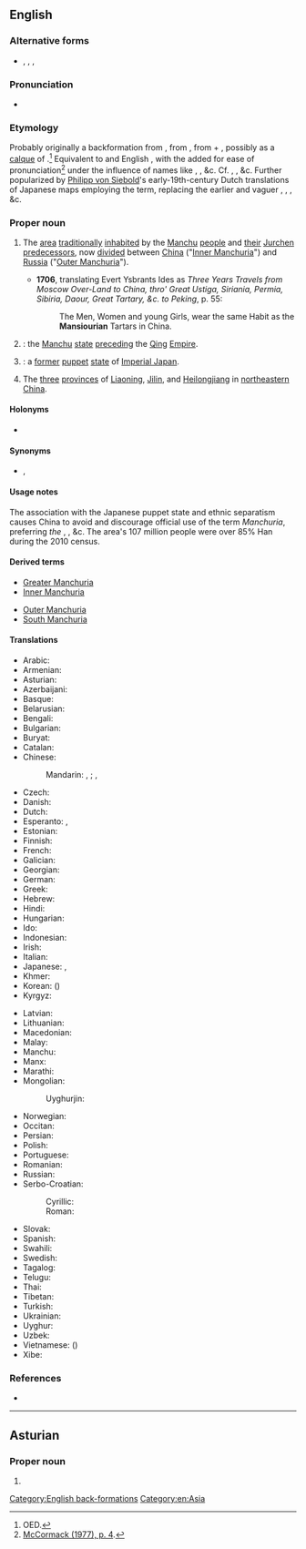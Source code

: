 {{also|Manchúria}}
==English==
{{wikipedia}}
{{wikipedia|Later Jin (1616–1636)|Later Jin}}
{{wikipedia|Manchukuo}}
{{wikipedia|Northeast China}}

===Alternative forms===
* {{sense|obsolete}} {{l|en|Mansiouria}}, {{l|en|Mandschuria}}, {{l|en|Mantchuria}}, {{l|en|Mantchooria}}

===Pronunciation===
* {{IPA|en|/mænˈt͡ʃʊəɹiə/}}

===Etymology===
Probably originally a backformation from {{m|en|Manchurian||of or [[relating]] to the [[Manchu]]s}}, from {{der|en|nl|Mansiourische}}, from {{m|nl|Mansiouwer||a [[Manchu]]}} + {{m|nl|-isch||[[-ish]]: ''[[form]]ing [[adjective]]s''}}, possibly as a [[calque]] of {{der|en|ja|満州||Manchuria; [[Manchurian]]|tr=まんしゅう, Manshū}}.<ref>OED.</ref> Equivalent to {{etyl|NL.|en}} and English {{affix|en|Manchu|-ia}}, with the {{m|mul|r}} added for ease of pronunciation<ref>[https://books.google.com/books?id=GoSrAAAAIAAJ&pg=PA4#v=onepage&q&f=false McCormack (1977), p. 4].</ref> under the influence of names like {{m|en|Etruria}}, {{m|en|Liguria}}, &c. Cf. {{cog|fr|Mandchourie}}, {{cog|de|Mandschurei}}, &c. Further popularized by [[:w:Philipp von Siebold|Philipp von Siebold]]'s early-19th-century Dutch translations of Japanese maps employing the term, replacing the earlier and vaguer {{m|en|Tartary}}, {{m|en|eastern|Eastern}} {{m|en|Tartary}}, {{m|en|Chinese}} {{m|en|Tartary}}, &c.

===Proper noun===
{{en-proper noun}}

# {{lb|en|historical}} The [[area]] [[traditionally]] [[inhabit]]ed by the [[Manchu]] [[people]] and [[their]] [[Jurchen]] [[predecessor]]s, now [[divided]] between [[China]] ("[[Inner Manchuria]]") and [[Russia]] ("[[Outer Manchuria]]").
#* '''1706''', translating Evert Ysbrants Ides as ''Three Years Travels from Moscow Over-Land to China, thro' Great Ustiga, Siriania, Permia, Sibiria, Daour, Great Tartary, &c. to Peking'', p. 55:
#*: The Men, Women and young Girls, wear the same Habit as the '''Mansiourian''' Tartars in China.
# {{lb|en|historical|sometimes|_|proscribed}} {{syn of|en|Later Jin|nodot=a}}: the [[Manchu]] [[state]] [[preceding]] the [[Qing]] [[empire|Empire]].
# {{lb|en|historical}} {{syn of|en|Manchukuo|nodot=a}}: a [[former]] [[puppet]] [[state]] of [[Imperial Japan]].
# {{lb|en|sometimes|_|proscribed}} The [[three]] [[province]]s of [[Liaoning]], [[Jilin]], and [[Heilongjiang]] in [[northeastern]] [[China]].

====Holonyms====
* {{sense|traditional area}} {{l|en|Tartary}} {{q|obsolete}}

====Synonyms====
* {{sense|Northeastern China}} {{l|en|Northeast}}, {{l|en|Inner Manchuria}}

====Usage notes====
The association with the Japanese puppet state and ethnic separatism causes China to avoid and discourage official use of the term ''Manchuria'', preferring ''the {{m|en|Northeast}}'', ''{{m|en|northeast|Northeast}} {{m|en|China}}'', &c. The area's 107 million people were over 85% Han during the 2010 census.

====Derived terms====
{{der-top}}
* [[Greater Manchuria]]
* [[Inner Manchuria]]
{{der-mid}}
* [[Outer Manchuria]]
* [[South Manchuria]]
{{der-bottom}}

====Translations====
{{trans-top|historical region in Northeast Asia}}
* Arabic: {{t|ar|مَنْشُورِيَا|f}}
* Armenian: {{t|hy|Մանջուրիա}}
* Asturian: {{t|ast|Manchuria|f}}
* Azerbaijani: {{t|az|Mancuriya}}
* Basque: {{t|eu|Mantxuria}}
* Belarusian: {{t|be|Маньчжу́рыя|f}}
* Bengali: {{t|bn|মাঞ্চুরিয়া}}
* Bulgarian: {{t|bg|Манджу́рия|f}}
* Buryat: {{t|bua|Манжуур}}
* Catalan: {{t|ca|Manxúria|f}}
* Chinese:
*: Mandarin: {{t+|cmn|滿洲}}, {{t+|cmn|满洲|tr=Mǎnzhōu}}; {{t+|cmn|關東}}, {{t+|cmn|关东|tr=Guāndōng}}
* Czech: {{t|cs|Mandžusko|n}}
* Danish: {{t|da|Manchuriet|n}}
* Dutch: {{t|nl|Mantsjoerije}}
* Esperanto: {{t|eo|Manĉurio}}, {{t|eo|Manĉurujo}}
* Estonian: {{t|et|Mandžuuria}}
* Finnish: {{t+|fi|Mantšuria}}
* French: {{t+|fr|Mandchourie}}
* Galician: {{t|gl|Manchuria|f}}
* Georgian: {{t|ka|მანჯურია}}
* German: {{t|de|Mandschurei|n}}
* Greek: {{t|el|Μαντζουρία|f}}
* Hebrew: {{t|he|מנצ׳וריה|f|tr=manchuriya}}
* Hindi: {{t|hi|मंचूरिया}}
* Hungarian: {{t+|hu|Mandzsúria}}
* Ido: {{t+|io|Mandjuria}}
* Indonesian: {{t|id|Manchuria}}
* Irish: {{t|ga|Manchúir|f|alt=an Mhanchúir}}
* Italian: {{t+|it|Manciuria|f}}
* Japanese: {{t+|ja|満州|tr=まんしゅう, Manshū}}, {{t+|ja|関東|tr=かんとう, Kantō}}
* Khmer: {{t|km|ម៉ាន់ជូរី}}
* Korean: {{t+|ko|^만주}} ({{t+|ko|滿洲}})
* Kyrgyz: {{t|ky|Манжурия}}
{{trans-mid}}
* Latvian: {{t|lv|Mandžūrija|f}}
* Lithuanian: {{t|lt|Mandžiūrija|f}}
* Macedonian: {{t|mk|Манџурија|f}}
* Malay: {{t|ms|Manchuria}}
* Manchu: {{t|mnc|[[ᠮᠠᠨᠵᡠ|ᠮᠠᠨᠵᡠ ᡳ]] [[ᠪᠠ]]|sc=Mong}}
* Manx: {{t|gv|Mançhoor|f|alt=Yn Vançhoor}}
* Marathi: {{t|mr|मांचुरिया|sc=Deva}}
* Mongolian: {{t|mn|Манжуур|sc=Cyrl}}
*: Uyghurjin: {{t|mn|ᠮᠠᠨᠵᠤᠤᠷ}}
* Norwegian: {{t|no|Mandsjuria}}
* Occitan: {{t|oc|Manchoria|f}}
* Persian: {{t+|fa|منچوری|tr=mančuri}}
* Polish: {{t+|pl|Mandżuria|f}}
* Portuguese: {{t+|pt|Manchúria|f}}
* Romanian: {{t|ro|Manciuria|f}}
* Russian: {{t+|ru|Маньчжу́рия|f}}
* Serbo-Croatian:
*: Cyrillic: {{t|sh|Ма̀нџӯрија|f}}
*: Roman: {{t+|sh|Màndžūrija|f}}
* Slovak: {{t|sk|Mandžusko|n}}
* Spanish: {{t|es|Manchuria|f}}
* Swahili: {{t|sw|Manchuria}}
* Swedish: {{t+|sv|Manchuriet}}
* Tagalog: {{t|tl|Manchuria}}
* Telugu: {{t|te|మంచూరియా|sc=Telu}}
* Thai: {{t|th|แมนจูเรีย}}
* Tibetan: {{t-needed|bo}}
* Turkish: {{t|tr|Mançurya}}
* Ukrainian: {{t|uk|Маньчжу́рія|f}}
* Uyghur: {{t|ug|مانجۇرىيە}}
* Uzbek: {{t|uz|Manjuriya}}
* Vietnamese: {{t+|vi|Mãn Châu}} ({{t|vi|滿洲}})
* Xibe: {{t-needed|sjo}}
{{trans-bottom}}

===References===
<references/>

* {{R:OED Online|entry=Manchurian|part of speech=adj. ''and'' n|code=113261|date=2000}}

[[Category:English back-formations]]
[[Category:en:Asia]]

----

==Asturian==

===Proper noun===
{{ast-proper noun|f}}

# {{l|en|Manchuria}}